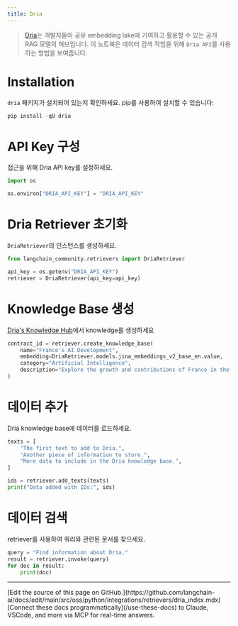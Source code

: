 ```yaml
---
title: Dria
---
```


>[Dria](https://dria.co/)는 개발자들이 공유 embedding lake에 기여하고 활용할 수 있는 공개 RAG 모델의 허브입니다. 이 노트북은 데이터 검색 작업을 위해 `Dria API`를 사용하는 방법을 보여줍니다.

# Installation

`dria` 패키지가 설치되어 있는지 확인하세요. pip를 사용하여 설치할 수 있습니다:

```python
pip install -qU dria
```

# API Key 구성

접근을 위해 Dria API key를 설정하세요.

```python
import os

os.environ["DRIA_API_KEY"] = "DRIA_API_KEY"
```

# Dria Retriever 초기화

`DriaRetriever`의 인스턴스를 생성하세요.

```python
from langchain_community.retrievers import DriaRetriever

api_key = os.getenv("DRIA_API_KEY")
retriever = DriaRetriever(api_key=api_key)
```

# **Knowledge Base 생성**

[Dria's Knowledge Hub](https://dria.co/knowledge)에서 knowledge를 생성하세요

```python
contract_id = retriever.create_knowledge_base(
    name="France's AI Development",
    embedding=DriaRetriever.models.jina_embeddings_v2_base_en.value,
    category="Artificial Intelligence",
    description="Explore the growth and contributions of France in the field of Artificial Intelligence.",
)
```

# 데이터 추가

Dria knowledge base에 데이터를 로드하세요.

```python
texts = [
    "The first text to add to Dria.",
    "Another piece of information to store.",
    "More data to include in the Dria knowledge base.",
]

ids = retriever.add_texts(texts)
print("Data added with IDs:", ids)
```

# 데이터 검색

retriever를 사용하여 쿼리와 관련된 문서를 찾으세요.

```python
query = "Find information about Dria."
result = retriever.invoke(query)
for doc in result:
    print(doc)
```

---

<Callout icon="pen-to-square" iconType="regular">
    [Edit the source of this page on GitHub.](https://github.com/langchain-ai/docs/edit/main/src/oss/python/integrations/retrievers/dria_index.mdx)
</Callout>
<Tip icon="terminal" iconType="regular">
    [Connect these docs programmatically](/use-these-docs) to Claude, VSCode, and more via MCP for    real-time answers.
</Tip>
